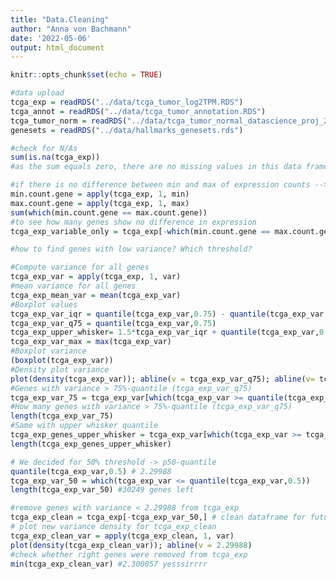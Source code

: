 ```yaml
---
title: "Data.Cleaning"
author: "Anna von Bachmann"
date: '2022-05-06'
output: html_document
---
```

```r
knitr::opts_chunk$set(echo = TRUE)
```

```r
#data upload
tcga_exp = readRDS("../data/tcga_tumor_log2TPM.RDS")
tcga_annot = readRDS("../data/tcga_tumor_annotation.RDS")
tcga_tumor_norm = readRDS("../data/tcga_tumor_normal_datascience_proj_2022.RDS")
genesets = readRDS("../data/hallmarks_genesets.rds")
```

```r
#check for N/As
sum(is.na(tcga_exp))
#as the sum equals zero, there are no missing values in this data frame 
```

```r
#if there is no difference between min and max of expression counts --> genes will be removed
min.count.gene = apply(tcga_exp, 1, min)
max.count.gene = apply(tcga_exp, 1, max)
sum(which(min.count.gene == max.count.gene)) 
#to see how many genes show no difference in expression
tcga_exp_variable_only = tcga_exp[-which(min.count.gene == max.count.gene)]#to remove the genes from these genes from the data set

#how to find genes with low variance? Which threshold?
```

```r
#Compute variance for all genes
tcga_exp_var = apply(tcga_exp, 1, var)
#mean variance for all genes
tcga_exp_mean_var = mean(tcga_exp_var)
#Boxplot values
tcga_exp_var_iqr = quantile(tcga_exp_var,0.75) - quantile(tcga_exp_var,0.25)
tcga_exp_var_q75 = quantile(tcga_exp_var,0.75)
tcga_exp_upper_whisker= 1.5*tcga_exp_var_iqr + quantile(tcga_exp_var,0.75)
tcga_exp_var_max = max(tcga_exp_var)
#Boxplot variance
(boxplot(tcga_exp_var))
#Density plot variance
plot(density(tcga_exp_var)); abline(v = tcga_exp_var_q75); abline(v= tcga_exp_upper_whisker); abline(v= quantile(tcga_exp_var,0.5))
#Genes with variance > 75%-quantile (tcga_exp_var_q75)
tcga_exp_var_75 = tcga_exp_var[which(tcga_exp_var >= quantile(tcga_exp_var,0.75))]
#How many genes with variance > 75%-quantile (tcga_exp_var_q75)
length(tcga_exp_var_75)
#Same with upper whisker quantile
tcga_exp_genes_upper_whisker = tcga_exp_var[which(tcga_exp_var >= tcga_exp_upper_whisker)]
length(tcga_exp_genes_upper_whisker)

# We decided for 50% threshold -> p50-quantile
quantile(tcga_exp_var,0.5) # 2.29988
tcga_exp_var_50 = which(tcga_exp_var <= quantile(tcga_exp_var,0.5))
length(tcga_exp_var_50) #30249 genes left

#remove genes with variance < 2.29988 from tcga_exp
tcga_exp_clean = tcga_exp[-tcga_exp_var_50,] # clean dataframe for future use
# plot new variance density for tcga_exp_clean
tcga_exp_clean_var = apply(tcga_exp_clean, 1, var)
plot(density(tcga_exp_clean_var)); abline(v = 2.29988)
#check whether right genes were removed from tcga_exp
min(tcga_exp_clean_var) #2.300057 yesssirrrr
```



